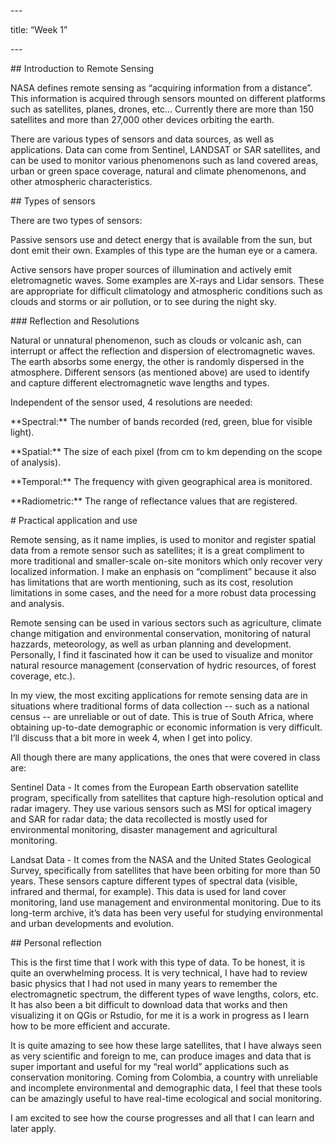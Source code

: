 \-\--

title: "Week 1"

\-\--

\## Introduction to Remote Sensing

NASA defines remote sensing as "acquiring information from a distance". This information is acquired through sensors mounted on different platforms such as satellites, planes, drones, etc... Currently there are more than 150 satellites and more than 27,000 other devices orbiting the earth.

There are various types of sensors and data sources, as well as applications. Data can come from Sentinel, LANDSAT or SAR satellites, and can be used to monitor various phenomenons such as land covered areas, urban or green space coverage, natural and climate phenomenons, and other atmospheric characteristics.

\## Types of sensors

There are two types of sensors:

Passive sensors use and detect energy that is available from the sun, but dont emit their own. Examples of this type are the human eye or a camera.

Active sensors have proper sources of illumination and actively emit eletromagnetic waves. Some examples are X-rays and Lidar sensors. These are appropriate for difficult climatology and atmospheric conditions such as clouds and storms or air pollution, or to see during the night sky.

\### Reflection and Resolutions

Natural or unnatural phenomenon, such as clouds or volcanic ash, can interrupt or affect the reflection and dispersion of electromagnetic waves. The earth absorbs some energy, the other is randomly dispersed in the atmosphere. Different sensors (as mentioned above) are used to identify and capture different electromagnetic wave lengths and types.

Independent of the sensor used, 4 resolutions are needed:

\*\*Spectral:\*\* The number of bands recorded (red, green, blue for visible light).

\*\*Spatial:\*\* The size of each pixel (from cm to km depending on the scope of analysis).

\*\*Temporal:\*\* The frequency with given geographical area is monitored.

\*\*Radiometric:\*\* The range of reflectance values that are registered.

\# Practical application and use

Remote sensing, as it name implies, is used to monitor and register spatial data from a remote sensor such as satellites; it is a great compliment to more traditional and smaller-scale on-site monitors which only recover very localized information. I make an enphasis on "compliment" because it also has limitations that are worth mentioning, such as its cost, resolution limitations in some cases, and the need for a more robust data processing and analysis.

Remote sensing can be used in various sectors such as agriculture, climate change mitigation and environmental conservation, monitoring of natural hazzards, meteorology, as well as urban planning and development. Personally, I find it fascinated how it can be used to visualize and monitor natural resource management (conservation of hydric resources, of forest coverage, etc.).

In my view, the most exciting applications for remote sensing data are in situations where traditional forms of data collection \-- such as a national census \-- are unreliable or out of date. This is true of South Africa, where obtaining up-to-date demographic or economic information is very difficult. I'll discuss that a bit more in week 4, when I get into policy.

All though there are many applications, the ones that were covered in class are:

Sentinel Data - It comes from the European Earth observation satellite program, specifically from satellites that capture high-resolution optical and radar imagery. They use various sensors such as MSI for optical imagery and SAR for radar data; the data recollected is mostly used for environmental monitoring, disaster management and agricultural monitoring.

Landsat Data - It comes from the NASA and the United States Geological Survey, specifically from satellites that have been orbiting for more than 50 years. These sensors capture different types of spectral data (visible, infrared and thermal, for example). This data is used for land cover monitoring, land use management and environmental monitoring. Due to its long-term archive, it's data has been very useful for studying environmental and urban developments and evolution.

\## Personal reflection

This is the first time that I work with this type of data. To be honest, it is quite an overwhelming process. It is very technical, I have had to review basic physics that I had not used in many years to remember the electromagnetic spectrum, the different types of wave lengths, colors, etc. It has also been a bit difficult to download data that works and then visualizing it on QGis or Rstudio, for me it is a work in progress as I learn how to be more efficient and accurate.

It is quite amazing to see how these large satellites, that I have always seen as very scientific and foreign to me, can produce images and data that is super important and useful for my "real world" applications such as conservation monitoring. Coming from Colombia, a country with unreliable and incomplete environmental and demographic data, I feel that these tools can be amazingly useful to have real-time ecological and social monitoring.

I am excited to see how the course progresses and all that I can learn and later apply.
